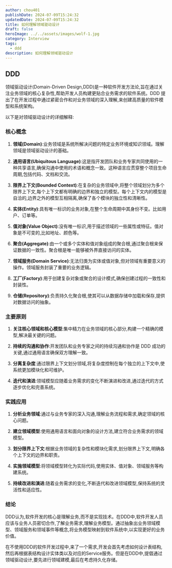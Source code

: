 ```yaml
---
author: chou401
publishDate: 2024-07-09T15:24:32
updatedDate: 2024-07-09T15:24:32
title: 如何理解领域驱动设计
draft: false
heroImage: ../../assets/images/wolf-1.jpg
category: Interview
tags:
  - ddd
description: 如何理解领域驱动设计
---
```


## DDD

领域驱动设计(Domain-Driven Design,DDD)是一种软件开发方法论,旨在通过关注业务领域的核心复杂性,帮助开发人员构建更贴合业务需求的软件系统。DDD 提出了在开发过程中通过紧密合作和对业务领域的深入理解,来创建高质量的软件模型和系统架构。

以下是对领域驱动设计的详细解释:

### 核心概念

1. **领域(Domain)**:业务领域是系统所解决问题的特定业务环境或知识领域。理解领域是领域驱动设计的基础。

2. **通用语言(Ubiquitous Language)**:这是指开发团队和业务专家共同使用的一种共享语言,确保沟通中使用的术语和概念一致。这种语言应贯穿整个项目生命周期,包括代码、文档和交流。

3. **限界上下文(Bounded Context)**:在复杂的业务领域中,将整个领域划分为多个限界上下文,每个上下文都有明确的边界和独立的模型。每个上下文内的模型是自洽的,边界之外的模型互相隔离,确保了各个模块的独立性和清晰性。

4. **实体(Entity)**:具有唯一标识的业务对象,在整个生命周期中其身份不变。比如用户、订单等。

5. **值对象(Value Object)**:没有唯一标识,用于描述领域的一些属性或特征。值对象是不可变的,比如地址、颜色等。

6. **聚合(Aggregate)**:由一个或多个实体和值对象组成的聚合根,通过聚合根来保证数据的一致性。聚合根是唯一能够被外界直接访问的实体。

7. **领域服务(Domain Service)**:无法归类为实体或值对象,但对领域有重要意义的操作。领域服务封装了重要的业务逻辑。

8. **工厂(Factory)**:用于创建复杂对象或聚合的设计模式,确保创建过程的一致性和封装性。

9. **仓储(Repository)**:负责持久化聚合根,使其可以从数据存储中加载和保存,提供对数据访问的抽象。

### 主要原则

1. **关注核心领域和核心模型**:集中精力在业务领域的核心部分,构建一个精确的模型,解决最关键的问题。

2. **持续的沟通和协作**:开发团队和业务专家之间的持续沟通和协作是 DDD 成功的关键,通过通用语言确保双方理解一致。

3. **分离复杂度**:通过限界上下文划分领域,将复杂度控制在每个独立的上下文中,使系统更加模块化和可维护。

4. **迭代和演进**:领域模型应随着业务需求的变化不断演进和改进,通过迭代的方式逐步优化和完善系统。

### 实践应用

1. **分析业务领域**:通过与业务专家的深入沟通,理解业务流程和需求,确定领域的核心问题。

2. **建立领域模型**:使用通用语言和面向对象的设计方法,建立符合业务需求的领域模型。

3. **划分限界上下文**:根据业务领域的复杂性和模块化需求,划分限界上下文,明确各个上下文的边界和职责。

4. **实施领域模型**:将领域模型转化为实际代码,使用实体、值对象、领域服务等构建系统。

5. **持续改进和演进**:随着业务需求的变化,不断迭代和改进领域模型,保持系统的灵活性和适应性。

### 结论

DDD认为,软件开发的核心是理解业务,而不是实现技术。在DDD中,软件开发人员应该与业务人员密切合作,了解业务需求,理解业务模型。通过抽象出业务领域模型、领域服务和领域事件等概念,将业务模型映射到软件系统中,以实现更好的业务价值。

在不使用DDD的软件开发过程中,来了一个需求,开发会首先考虑如何设计表结构,然后再根据表结构设计实体类以及对应的Service服务。但是在DDD中,提倡通过领域驱动设计,要先进行领域建模,最后在考虑持久化存储。
